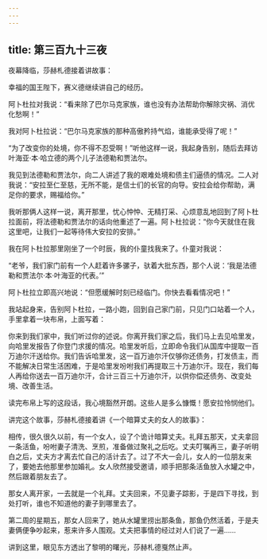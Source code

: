 ```yaml
---
---
---
```

title: 第三百九十三夜
---






夜幕降临，莎赫札德接着讲故事：





幸福的国王陛下，赛义德继续讲自己的经历。

阿卜杜拉对我说：“看来除了巴尔马克家族，谁也没有办法帮助你解除灾祸、消优化愁啊！”

我对阿卜杜拉说：“巴尔马克家族的那种高傲矜持气焰，谁能承受得了呢！”

“为了改变你的处境，你不得不忍受啊！”听他这样一说，我起身告别，随后去拜访叶海亚·本·哈立德的两个儿子法德勒和贾法尔。

我见到法德勒和贾法尔，向二人讲述了我的艰难处境和债主们逼债的情况。二人对我说：“安拉至仁至慈，无所不能，是信士们的长官的向导。安拉会给你帮助，满足你的要求，赐福给你。”

我听那俩人这样一说，离开那里，忧心忡忡、无精打采、心烦意乱地回到了阿卜杜拉面前，将法德勒和贾法尔的话向他重述了一遍。阿卜杜拉说：“你今天就住在我这里吧，让我们一起等待伟大安拉的安排。”

我在阿卜杜拉那里刚坐了一个时辰，我的仆童找我来了。仆童对我说：

“老爷，我们家门前有一个人赶着许多骡子，驮着大批东西，那个人说：‘我是法德勒和贾法尔·本·叶海亚的代表。’”

阿卜杜拉立即高兴地说：“但愿缓解时刻已经临门。你快去看看情况吧！”

我站起身来，告别阿卜杜拉，一路小跑，回到自己家门前，只见门口站着一个人，手里拿着一块布帛，上面写着：


你来到我们家中，我们听过你的述说。你离开我们家之后，我们马上去见哈里发，向哈里发报告了你登门求援的情况。哈里发听后，立即命令我们从国库中提取一百万迪尔汗送给你。我们告诉哈里发，这一百万迪尔汗仅够你还债务，打发债主，而不能解决日常生活困难，于是哈里发吩咐我们再提取三十万迪尔汗。现在，我们每人再给你送去一百万迪尔汗，合计三百三十万迪尔汗，以供你偿还债务、改变处境、改善生活。



读完布帛上写的这段话，我心境豁然开朗。这些人是多么慷慨！愿安拉怜悯他们。





讲完这个故事，莎赫札德接着讲《一个暗算丈夫的女人的故事》：

相传，很久很久以前，有一个女人，设了个诡计暗算丈夫。礼拜五那天，丈夫拿回一条活鱼，吩咐妻子清洗、烹煎，准备做过聚礼之后吃。丈夫叮嘱再三，妻子听明白之后，丈夫方才离去忙自己的活计去了。过了不大一会儿，女人的一位朋友来了，要她去他那里参加婚礼。女人欣然接受邀请，顺手把那条活鱼放入水罐之中，然后跟着朋友去了。

那女人离开家，一去就是一个礼拜。丈夫回来，不见妻子踪影，于是四下寻找，到处打听，谁也不知道他的妻子到哪里去了。

第二周的星期五，那女人回来了，她从水罐里捞出那条鱼，那鱼仍然活着，于是夫妻俩便争吵起来，惹来许多人围观。丈夫把事情的经过对人们说了一遍……





讲到这里，眼见东方透出了黎明的曙光，莎赫札德戛然止声。